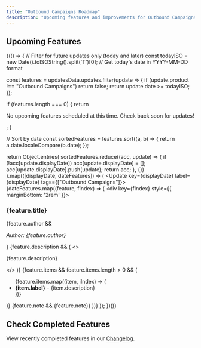 ```yaml
---
title: "Outbound Campaigns Roadmap"
description: "Upcoming features and improvements for Outbound Campaigns"
---
```



## Upcoming Features

{(() => {
  // Filter for future updates only (today and later)
  const todayISO = new Date().toISOString().split('T')[0]; // Get today's date in YYYY-MM-DD format
  
  const features = updatesData.updates.filter(update => {
    if (update.product !== "Outbound Campaigns") return false;
    return update.date >= todayISO;
  });
  
  if (features.length === 0) {
    return <p>No upcoming features scheduled at this time. Check back soon for updates!</p>;
  }
  
  // Sort by date
  const sortedFeatures = features.sort((a, b) => {
    return a.date.localeCompare(b.date);
  });
  
  return Object.entries(
    sortedFeatures.reduce((acc, update) => {
      if (!acc[update.displayDate]) acc[update.displayDate] = [];
      acc[update.displayDate].push(update);
      return acc;
    }, {})
  ).map(([displayDate, dateFeatures]) => (
    <Update key={displayDate} label={displayDate} tags={["Outbound Campaigns"]}>
      {dateFeatures.map((feature, fIndex) => (
        <div key={fIndex} style={{ marginBottom: '2rem' }}>
          <h3>{feature.title}</h3>
          {feature.author && <p><em>Author: {feature.author}</em></p>}
          {feature.description && (
            <>
              <br />
              <p>{feature.description}</p>
            </>
          )}
          {feature.items && feature.items.length > 0 && (
            <ul>
              {feature.items.map((item, iIndex) => (
                <li key={iIndex}>
                  <strong>{item.label}</strong> - {item.description}
                </li>
              ))}
            </ul>
          )}
          {feature.note && <Note>{feature.note}</Note>}
        </div>
      ))}
    </Update>
  ));
})()}

## Check Completed Features

View recently completed features in our [Changelog](/changelog).